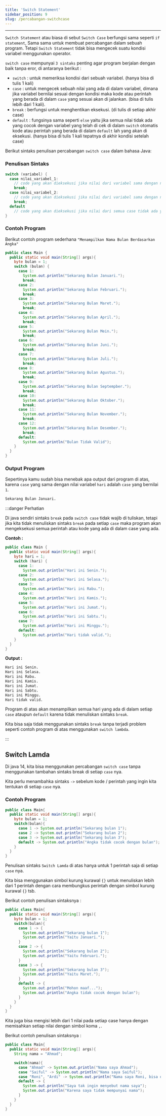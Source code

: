 ```yaml
---
title: 'Switch Statement'
sidebar_position: 9
slug: /percabangan-switchcase
---
```


<hr />

`Switch Statement` atau biasa di sebut `Switch Case` berfungsi sama seperti `if statement`, Sama sama untuk membuat percabangan dalam sebuah program. Tetapi `Switch Statement` tidak bisa mengecek suatu kondisi variabel menggunakan operator.

`switch case` mempunyai `3 sintaks` penting agar program berjalan dengan baik tanpa eror, di antaranya berikut :

- `switch` : untuk memeriksa kondisi dari sebuah variabel. (hanya bisa di tulis 1 kali)
- `case` : untuk mengecek sebuah nilai yang ada di dalam variabel, dimana jika variabel bernilai sesuai dengan kondisi maka kode atau perintah yang berada di dalam `case` yang sesuai akan di jalankan. (bisa di tulis lebih dari 1 kali).
- `break` : berfungsi untuk menghentikan eksekusi. (di tulis di setiap akhir case)
- `default` : fungsinya sama seperti `else` yaitu jika semua nilai tidak ada yang cocok dengan variabel yang telah di cek di dalam `switch` otomatis kode atau perintah yang berada di dalam `default` lah yang akan di eksekusi. (hanya bisa di tulis 1 kali tepatnya di akhir kondisi setelah case)

Berikut sintaks penulisan percabangan `switch case` dalam bahasa Java:

### Penulisan Sintaks

```java title="Main.java"
switch (variabel) {
  case nilai_variabel_1:
    // code yang akan dieksekusi jika nilai dari variabel sama dengan nilai_variabel_1
    break;
  case nilai_variabel_2:
    // code yang akan dieksekusi jika nilai dari variabel sama dengan nilai_variabel_2
    break;
  default
    // code yang akan dieksekusi jika nilai dari semua case tidak ada yang sama dengan nilai variabel
}
```

### Contoh Program

Berikut contoh program sederhana `"Menampilkan Nama Bulan Berdasarkan Angka"`

```java title="Main.java"
public class Main {
  public static void main(String[] args){
    byte bulan = 1;
    switch (bulan) {
      case 1:
        System.out.println("Sekarang Bulan Januari.");
        break;
      case 2:
        System.out.println("Sekarang Bulan Februari.");
        break;
      case 3:
        System.out.println("Sekarang Bulan Maret.");
        break;
      case 4:
        System.out.println("Sekarang Bulan April.");
        break;
      case 5:
        System.out.println("Sekarang Bulan Mein.");
        break;
      case 6:
        System.out.println("Sekarang Bulan Juni.");
        break;
      case 7:
        System.out.println("Sekarang Bulan Juli.");
        break;
      case 8:
        System.out.println("Sekarang Bulan Agustus.");
        break;
      case 9:
        System.out.println("Sekarang Bulan Septempber.");
        break;
      case 10:
        System.out.println("Sekarang Bulan Oktober.");
        break;
      case 11:
        System.out.println("Sekarang Bulan November.");
        break;
      case 12:
        System.out.println("Sekarang Bulan Desember.");
        break;
      default:
        System.out.println("Bulan Tidak Valid");
    }
  }
}
```

### Output Program

Sepertinya kamu sudah bisa menebak apa output dari program di atas, karena `case` yang sama dengan nilai variabel `hari` adalah `case` yang bernilai `1`.

```bash
Sekarang Bulan Januari.
```

:::danger Perhatian

Di java sendiri sintaks `break` pada `switch case` tidak wajib di tuliskan, tetapi jika kita tidak menuliskan sintaks `break` pada setiap `case` maka program akan mengeksekusi semua perintah atau kode yang ada di dalam case yang ada.

**Contoh :**

```java
public class Main {
  public static void main(String[] args){
    byte hari = 1;
    switch (hari) {
      case 1:
        System.out.println("Hari ini Senin.");
      case 2:
        System.out.println("Hari ini Selasa.");
      case 3:
        System.out.println("Hari ini Rabu.");
      case 4:
        System.out.println("Hari ini Kamis.");
      case 5:
        System.out.println("Hari ini Jumat.");
      case 6:
        System.out.println("Hari ini Sabtu.");
      case 7:
        System.out.println("Hari ini Minggu.");
      default:
        System.out.println("Hari tidak valid.");
    }
  }
}
```

**Output :**

```bash
Hari ini Senin.
Hari ini Selasa.
Hari ini Rabu.
Hari ini Kamis.
Hari ini Jumat.
Hari ini Sabtu.
Hari ini Minggu.
Hari tidak valid.
```

Program di atas akan menampilkan semua hari yang ada di dalam setiap `case` ataupun `default` karena tidak menuliskan sintaks `break`.

Kita bisa saja tidak menggunakan sintaks `break` tanpa terjadi problem seperti contoh program di atas menggunakan `switch lambda`.

:::

## Switch Lamda

Di java 14, kita bisa menggunakan percabangan `switch case` tanpa menggunakan tambahan sintaks break di setiap `case` nya.

Kita perlu menambahka sintaks `->` sebelum kode / perintah yang ingin kita tentukan di setiap  `case` nya.

### Contoh Program

```java title="Main.java"
public class Main{
  public static void main(String[] args){
    byte bulan = 1;
    switch(bulan){
      case 1 -> System.out.println("Sekarang bulan 1");
      case 2 -> System.out.println("Sekarang bulan 2");
      case 3 -> System.out.println("Sekarang bulan 3");
      default -> System.out.println("Angka tidak cocok dengan bulan");
    }
  }
}
```

Penulisan sintaks `Switch Lamda` di atas hanya untuk 1 perintah saja di setiap `case` nya.

Kita bisa menggunakan simbol kurung kurawal `{}` untuk menuliskan lebih dari 1 perintah dengan cara membungkus perintah dengan simbol kurung kurawal `{}` tsb.

Berikut contoh penulisan sintaksnya : 

```java title="Main.java"
public class Main{
  public static void main(String[] args){
    byte bulan = 1;
    switch(bulan){
      case 1 -> {
        System.out.println("Sekarang bulan 1");
        System.out.println("Yaitu Januari.");
      }
      case 2 -> {
        System.out.println("Sekarang bulan 2");
        System.out.println("Yaitu Februari.");
      }
      case 3 -> {
        System.out.println("Sekarang bulan 3");
        System.out.println("Yaitu Maret.");
      }
      default -> {
        System.out.println("Mohon maaf...");
        System.out.println("Angka tidak cocok dengan bulan");
      }
    }
  }
}
```

Kita juga bisa mengisi lebih dari 1 nilai pada setiap case hanya dengan memisahkan setiap nilai dengan simbol koma `,`.

Berikut contoh penulisan sintaksnya : 

```java title="Main.java"
public class Main{
  public static void main(String[] args){
    String nama = "Ahmad";

    switch(nama){
      case "Ahmad" -> System.out.println("Nama saya Ahmad");
      case "Saiful" -> System.out.println("Nama saya Saiful");
      case "Roni", "Ardi" -> System.out.println("Nama saya Roni, bisa di panggil Ardi"); // perintah ini akan di eksekusi jika variabel nama bernilai "Roni" atau "Ardi"
      default -> {
        System.out.println("Saya tak ingin menyebut nama saya");
        System.out.println("Karena saya tidak mempunyai nama");
      }
    }
  }
}
```